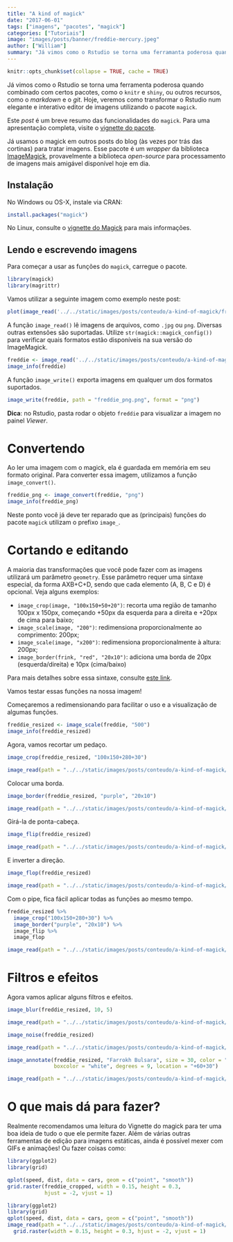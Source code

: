 ```yaml
---
title: "A kind of magick"
date: "2017-06-01"
tags: ["imagens", "pacotes", "magick"]
categories: ["Tutoriais"]
image: "images/posts/banner/freddie-mercury.jpeg"
author: ["William"]
summary: "Já vimos como o Rstudio se torna uma ferramanta poderosa quando combinado com certos pacotes, como o knitr e shiny, ou outros recursos, como o markdown e o git. Hoje, veremos como transformar o Rstudio em um elegante e interativo editor de imagens utilizando o pacote magick."
---
```


```r
knitr::opts_chunk$set(collapse = TRUE, cache = TRUE)
```

Já vimos como o Rstudio se torna uma ferramenta poderosa quando combinado com certos pacotes, como o `knitr` e `shiny`, ou outros recursos, como o *markdown* e o *git*. Hoje, veremos como transformar o Rstudio num elegante e interativo editor de imagens utilizando o pacote `magick`.

Este *post* é um breve resumo das funcionalidades do `magick`. Para uma apresentação completa, visite o [vignette do pacote](https://cran.r-project.org/web/packages/magick/vignettes/intro.html).

Já usamos o magick em outros posts do blog (às vezes por trás das cortinas) para tratar imagens. Esse pacote é um *wrapper* da biblioteca [ImageMagick](https://www.imagemagick.org/Magick++/STL.html), provavelmente a biblioteca *open-source* para processamento de imagens mais amigável disponível hoje em dia.

## Instalação

No Windows ou OS-X, instale via CRAN:

```r
install.packages("magick")
```

No Linux, consulte o [vignette do Magick](https://cran.r-project.org/web/packages/magick/vignettes/intro.html#build_from_source) para mais informações.


## Lendo e escrevendo imagens

Para começar a usar as funções do `magick`, carregue o pacote.

```r
library(magick)
library(magrittr)
```

Vamos utilizar a seguinte imagem como exemplo neste post:

```r
plot(image_read('../../static/images/posts/conteudo/a-kind-of-magick/freddie-mercury.jpeg'))
```

A função `image_read()` lê imagens de arquivos, como `.jpg` ou `png`. Diversas outras extensões são suportadas. Utilize `str(magick::magick_config())` para verificar quais formatos estão disponíveis na sua versão do ImageMagick.

```r
freddie <- image_read('../../static/images/posts/conteudo/a-kind-of-magick/freddie-mercury.jpeg')
image_info(freddie)
```

A função `image_write()` exporta imagens em qualquer um dos formatos suportados.

```r
image_write(freddie, path = "freddie_png.png", format = "png")
```

**Dica**: no Rstudio, pasta rodar o objeto `freddie` para visualizar a imagem no painel *Viewer*.

# Convertendo

Ao ler uma imagem com o magick, ela é guardada em memória em seu formato original. Para converter essa imagem, utilizamos a função `image_convert()`.

```r
freddie_png <- image_convert(freddie, "png")
image_info(freddie_png)
```

Neste ponto você já deve ter reparado que as (principais) funções do pacote `magick` utilizam o prefixo `image_`.

# Cortando e editando

A maioria das transformações que você pode fazer com as imagens utilizará um parâmetro `geometry`. Esse parâmetro requer uma sintaxe especial, da forma AXB+C+D, sendo que cada elemento (A, B, C e D) é opcional. Veja alguns exemplos:

- `image_crop(image, "100x150+50+20")`: recorta uma região de tamanho 100px x 150px, começando +50px da esquerda para a direita e +20px de cima para baixo;
- `image_scale(image, "200")`: redimensiona proporcionalmente ao comprimento: 200px;
- `image_scale(image, "x200")`: redimensiona proporcionalmente à altura: 200px;
- `image_border(frink, "red", "20x10")`: adiciona uma borda de 20px (esquerda/direita) e 10px (cima/baixo)

Para mais detalhes sobre essa sintaxe, consulte [este link](http://www.imagemagick.org/Magick++/Geometry.html).


Vamos testar essas funções na nossa imagem! 

Começaremos a redimensionando para facilitar o uso e a visualização de algumas funções.

```r
freddie_resized <- image_scale(freddie, "500")
image_info(freddie_resized)
```

Agora, vamos recortar um pedaço.

```r
image_crop(freddie_resized, "100x150+280+30")
```

```r
image_read(path = "../../static/images/posts/conteudo/a-kind-of-magick/freddie_1.jpg") %>% plot
```

Colocar uma borda.

```r
image_border(freddie_resized, "purple", "20x10")
```

```r
image_read(path = "../../static/images/posts/conteudo/a-kind-of-magick/freddie_2.jpg") %>% plot
```

Girá-la de ponta-cabeça.

```r
image_flip(freddie_resized)
```

```r
image_read(path = "../../static/images/posts/conteudo/a-kind-of-magick/freddie_3.jpg") %>% plot
```

E inverter a direção.

```r
image_flop(freddie_resized)
```

```r
image_read(path = "../../static/images/posts/conteudo/a-kind-of-magick/freddie_4.jpg") %>% plot
```

Com o pipe, fica fácil aplicar todas as funções ao mesmo tempo.

```r
freddie_resized %>% 
  image_crop("100x150+280+30") %>% 
  image_border("purple", "20x10") %>% 
  image_flip %>% 
  image_flop
```

```r
image_read(path = "../../static/images/posts/conteudo/a-kind-of-magick/freddie_5.jpg") %>% plot
```

# Filtros e efeitos

Agora vamos aplicar alguns filtros e efeitos.

```r
image_blur(freddie_resized, 10, 5)
```

```r
image_read(path = "../../static/images/posts/conteudo/a-kind-of-magick/freddie_6.jpg")  %>% plot
```

```r
image_noise(freddie_resized)
```

```r
image_read(path = "../../static/images/posts/conteudo/a-kind-of-magick/freddie_7.jpg") %>% plot
```


```r
image_annotate(freddie_resized, "Farrokh Bulsara", size = 30, color = "red", 
               boxcolor = "white", degrees = 9, location = "+60+30")
```

```r
image_read(path = "../../static/images/posts/conteudo/a-kind-of-magick/freddie_9.jpg") %>% plot
```

# O que mais dá para fazer?

Realmente recomendamos uma leitura do Vignette do magick para ter uma boa ideia de tudo o que ele permite fazer. Além de várias outras ferramentas de edição para imagens estáticas, ainda é possível mexer com GIFs e animações! Ou fazer coisas como:

```r
library(ggplot2)
library(grid)

qplot(speed, dist, data = cars, geom = c("point", "smooth"))
grid.raster(freddie_cropped, width = 0.15, height = 0.3,
            hjust = -2, vjust = 1)
```

```r
library(ggplot2)
library(grid)
qplot(speed, dist, data = cars, geom = c("point", "smooth"))
image_read(path = "../../static/images/posts/conteudo/a-kind-of-magick/freddie_1.jpg") %>%
  grid.raster(width = 0.15, height = 0.3, hjust = -2, vjust = 1)
```


